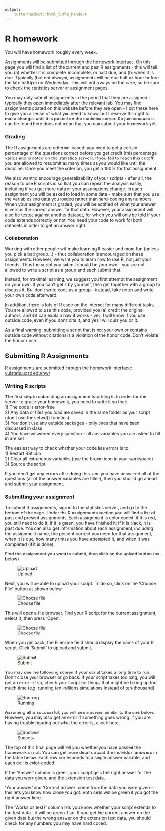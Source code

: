 ```yaml
---
output: 
    tufterhandout::html_tufte_handout
---
```

# R homework

You will have homework roughly every week.  

Assignments will be submitted through the [homework interface](vulstats.ucsd.edu/hw/). On this page you will find a list of the current and past R assignments - this will tell you (a) whether it is complete, incomplete, or past due, and (b) when it is due. Typically (but not always), assignments will be due half an hour before the lab: 5:00pm on Wednesday. This will not always be the case, so be sure to check the statistics server or assignment pages.

You may only submit assignments in the period that they are assigned - typically they open immediately after the relevant lab. You may find assignments posted on this website before they are open - I put these here to give you a sense of what you need to know, but I reserve the right to make changes until it is posted on the statistics server. So just because it can be found here does not mean that you can submit your homework yet.

### Grading

The R assignments are criterion-based: you need to get a certain percentage of the questions correct before you get credit (this percentage varies and is noted on the statistics server). If you fail to reach this cutoff, you are allowed to resubmit as many times as you would like until the deadline. Once you meet the criterion, you get a 100% for that assignment.

We also want to encourage generalizability of your scripts - after all, the reason to use R scripts is so that you can repeat the analysis easily, including if you get more data or your assumptions change. In each assignment you will be asked to load in some data - make sure that you use the variables and data you loaded rather than hard-coding any numbers. When your assignment is graded, you will be notified of what your answer is versus the correct answer for that data. However, your assignment will also be tested against another dataset, for which you will only be told if your code extends correctly or not. You need your code to work for both datasets in order to get an answer right.

### Collaboration

Working with other people will make learning R easier and more fun (unless you pick a bad group...) - thus collaboration is encouraged on these assignments. However, we want you to learn how to use R, not just your friends. Thus the script you submit should be your own - you are not allowed to write a script as a group and each submit that.

Instead, for maximal learning, we suggest you first attempt the assignment on your own. If you can't get it by yourself, then get together with a group to discuss it. But don't write code as a group - instead, take notes and write your own code afterward.

In addition, there is lots of R code on the internet for many different tasks. You are allowed to use this code, provided you (a) credit the original authors, and (b) can explain how it works - yes, I will know if you use outside code, even if you don't cite it, and yes I will quiz you on it.

As a final warning: submitting a script that is not your own or contains outside code without citations is a violation of the honor code. Don't violate the honor code.

## Submitting R Assignments

R assignments are submitted through the homework interface: [vulstats.ucsd.edu/hw/](vulstats.ucsd.edu/hw/)

### Writing R scripts

The first step in submitting an assignment is writing it. In order for the server to grade your homework, you need to write it so that:   
  1) The code is error-free   
  2) Any data or files you load are saved in the same folder as your script (don't use the setwd() function)   
  3) You don't use any outside packages - only ones that have been discussed in class   
  4) You have answered every question - all ans variables you are asked to fill in are set   

The easiest way to check whether your code has errors is to:   
  1) Restart RStudio   
  2) Clear all extraneous variables (use the broom icon in your workspace)   
  3) Source the script

If you don't get any errors after doing this, and you have answered all of the questions (all of the answer variables are filled), then you should go ahead and submit your assignment.

### Submitting your assignment

To submit R assignments, sign in to the statistics server, and go to the bottom of the page. Under the R assignments section
you will find a list of past and present assignments. Each assignment is color coded: if it is red, you still need to do it; if it is green, you have finished it; if it is black, it is past due. You can also get information about each assignment, including the assignment name, the percent correct you need for that assignment, when it is due, how many times you have attempted it, and when it was completed (if it is done).

Find the assignment you want to submit, then click on the upload button (as below)

![Upload](img/R-submit.1.upload.png)

Next, you will be able to upload your script. To do so, click on the 'Choose File' button as shown below.

![Choose file](img/R-submit.2.png)

This will open a file browser. Find your R script for the current assignment, select it, then press 'Open'.

![Choose file](img/R-submit.3.png)

When you get back, the Filename field should display the name of your R script. Click 'Submit' to upload and submit.

![Submit](img/R-submit.4.png)

You may see the following screen if your script takes a long time to run. Don't close your browser or go back. If your script takes too long, you will get an error - if so, check your script for things that might be taking up too much time (e.g. running ten-millions simulations instead of ten-thousand).

![Running](img/R-submit.5.png)

Assuming all is successful, you will see a screen similar to the one below. However, you may also get an error if something goes wrong. If you are having trouble figuring out what the error is, check here.

![Success](img/R-submit.6.png)

The top of this final page will tell you whether you have passed the homework or not. You can get more details about the individual answers in the table below. Each row corresponds to a single answer variable, and each cell is color-coded.

If the 'Answer' column is green, your script gets the right answer for the data you were given, and the extension test data.

'Your answer' and 'Correct answer' come from the data you were given - this lets you know how close you got. Both cells will be green if you got the right answer here.

The 'Works on test?' column lets you know whether your script extends to the test data - it will be green if so. If you get the correct answer on the given data but the wrong answer on the extension test data, you should check for any numbers you may have hard coded.
